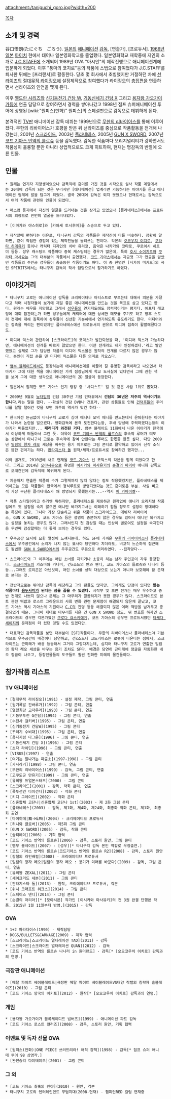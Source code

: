 attachment:/taniguchi_goro.jpg?width=200

[[목차]]
== 소개 및 경력 ==
谷口悟朗(たにぐち　ごろう). [[일본]]의 [[애니메이션]] [[감독]], [연출가], [프로듀서]. [[1966년]] [[일본]] [[아이치]] 현에서 태어나 일본영화학교를 졸업했다. 일본영화학교 재학중에 지인의 소개로 [[J.C.STAFF]]에 소개되어 1989년 OVA "아시안"의 제작진행으로 애니메이션계에 입문하게 되었다. 이후 "풍마의 코지로"등의 작품에 스탭으로 참여했다가 J.C.STAFF를 퇴사한 뒤에는 [프리랜서]로 활동한다. 당초 몇 회사에서 초빙했지만 거절하던 차에 [[선라이즈]]의 [[절대무적 라이징오]]에 설정제작으로 참여했다가 라이징오의 [[총집편]]을 연출하면서 선라이즈와 인연을 맺게 된다.

이후 [[엘드란 시리즈]]와 [[신기동전기 건담 W]], [[기동신세기 건담 X]] 그리고 [[용자왕 가오가이가]]등에 연출 담당으로 참여하면서 경력을 쌓아나갔고 1998년 점프 슈퍼애니메이션 투어에 상영된 [wiki:"원피스(만화)" 원피스]의 스페셜판으로 감독으로 데뷔하게 된다.

본격적인 [[TV판]] 애니메이션 감독 데뷔는 1999년으로 [[무한의 리바이어스]]를 통해 이루어졌다. 무한의 리바이어스가 호평을 받은 뒤 선라이즈를 중심으로 작품활동을 전개해 나갔는데, 2001년 [[스크라이드]], 2003년 [[플라네테스]], 2005년 [[GUN X SWORD]], 2007년 [[코드 기아스 반역의 를르슈]] 등을 감독했다. 감독한 작품마다 오리지널리티가 강하면서도 작품성이 훌륭할 뿐만 아니라 상업적으로도 크게 히트하여, 현재는 명감독의 반열에 오른 인물.

== 인물 ==
 * 원래는 연기자 지망생이었으나 감독직에 흥미를 가진 것을 시작으로 실사 작품 계열에서는 20대에 감독이 되는 것은 무리지만 [애니메이션] 업계라면 가능하다는 이야기를 듣고 애니메이션 업계에 발을 담그게 되었다. 결국 20대에 감독은 되지 못했으나 현재로서는 감독으로서 여러 작품에 관련된 인물이 되었다.

 * 매스컴 등지에서 자신의 얼굴을 드러내는 것을 삼가고 있었으나 [플라네테스]에서는 프로듀서의 의향으로 빈번히 얼굴을 드러내었다.

 * [이마가와 야스히로]와 [카와세 토시후미]를 스승으로 두고 있다.

 * 제작할때 편하다는 이유로, 타니구치 감독의 작품들은 제작진이 다들 비슷하다. 정확히 말하면, 같이 작업한 경험이 있는 제작진들을 돌려쓰는 편이다. 각본의 [[오코우치 이치로]], [[쿠라타 히데유키]] 등이나 캐릭터 디자인의 치바 유리코, 음악은 나카가와 코타로, 쿠로이시 히토미 등등. 성우 캐스팅도 작품마다 중복 캐스팅되는 경우가 많은데, 특히 [[호시 소이치로]]와 [[쿠라타 마사요]]는 그의 대부분의 작품에서 출연했다. [[코드 기아스]]에서는 지금껏 그가 연출을 맡았던 작품들의 주인공 성우들이 총출동한 작품이기도 하다. 이 중 한명인 [사카이 미키오]의 곡인 SPIRITS에서는 타니구치 감독이 작사 담당으로서 참가하기도 하였다.

== 이야깃거리 ==
 * 타니구치 고로는 애니메이션 감독을 크리에이터나 아티스트로 부르는데 대해서 의문을 가졌다고 하며 시청자들이 보기에 제일 좋은 애니메이션을 만드는 것을 목표로 삼고 있다고 한다. 원래는 배우를 지망했고 그래서 [[성우]]들의 연기지도에도 정력적이라는 평가다. 애프터 레코딩에 매회 참관하는가 하면 성우들에게 캐릭터에 대한 상세한 메모를 주기도 하고 향후 스토리 전개에 대해 침묵하여 성우들이 신선한 기분하에서 연기하도록 유도하기도 한다. 미디어와는 접촉을 꺼리는 편이었지만 플라네테스에선 프로듀서의 권유로 미디어 접촉이 활발해졌다고도.

 * 미디어 믹스와 관련하여 [스크라이드]의 코믹스가 발간되었을 때, '미디어 믹스가 가능하다면, 애니메이션의 전개를 따르지 않았으면 한다. 어떤 전개라도 내가 인정하겠다.'라고 발언했었고 실제로 그가 담당한 작품의 미디어 믹스물은 원작의 전개를 따르지 않은 경우가 많다. 본인이 직접 손을 댄 미디어 믹스물은 다른 의미로 카오스다.

 * [[뱀부 블레이드]]에서도 등장하는데 애니메이션계를 이끌어 갈 유명한 감독이라고 나오면서 타마키가 그에 대한 책을 애니메이션 가게 점장님에게 학교 도서실에 있다면서 그에 관한 책을 보며 그에 대한 생각으로 애니메이션의 2D 얼굴이 등장한다.

 * 일본에서 집계한 코드 기아스 인기 랭킹 중 '사디스트' 일 것 같은 사람 1위로 뽑혔다.

 * 2009년 9월호 [[뉴타입]]의 건담 30주년 기념 인터뷰에서 '''건담의 30년은 저주의 역사이기도 합니다.'''라는 말을 했다. --확실히 건담 DVD나 건프라, 관련 상품들로 인해 [[건덕후]]들의 주머니를 탈탈 털어간 것을 보면 저주의 역사가 맞긴 하다--

 * 한국에선 뜬금없이 타니구치 고로가 심야 애니나 오덕 애니를 만드는데서 은퇴한다는 이야기가 나와서 논란을 일으켰다. 영화감독에 본격 도전한다는둥, 후배 양성에 주력하겠다는둥의 이야기가 떠돌았지만... '''패러디가 와전된 거다'''. 뱀부 블레이드 11화에서 나온 이야기가 한국에서 이상하게 떠돌아서 그런 듯. 더욱이 [[코드 기아스 반역의 를르슈]]의 후속작 루머가 떠도는 상황에서 타니구치 고로는 후속작에 참여 안한다는 루머도 한몫좀 한듯 싶다. 다만 2009년 [[밀림의 왕자 레오]] 세상을 바꾸는 용기 이후로는 그림 콘티로 활약하고 있어서 신작 소식은 뜸한 편이기는 하다. [[판타지스타 돌]] 원작/제작/프로듀서로 참여하긴 했지만...

 이와 별개로, 2010년에 새로 연재될 [[코드 기아스]] 신 코믹스의 각본을 맡게 되었다고 한다. 그리고 2014년 [[모야시몬]]으로 유명한 [[이시카와 마사유키]]의 [[순결의 마리아]] 애니화 감독으로 오래간만에 감독직에 복귀하게 된다.

 * 지금까지 연출한 작품의 수가 그렇게까지 많지 않다는 점도 작용했겠지만, 플라네테스를 제외하고는 모든 작품들이 한국에서 정식루트로 방영되었다는 것도 흥미로운 부분. 사실 비교적 가장 무난한 플라네테스가 왜 방영되지 못했는가는...--역시 [[피 카마이켈]]-- 

 * 작품 스타일이라고 하기엔 뭐하지만, 플라네테스를 제외하곤 원작없이 애니가 오리지널 작품임에도 뒷 설정을 숙지 않으면 애니만 봐가지고서는 이해하기 힘들 정도로 설정이 방대하다는 특징이 있다. 그나마 가장 단순하고 쉬운 작품이 스크라이드고, 데뷔작 리바이어스, GUN X SWORD, 코드 기아스 등은 설명이 충분하지 않은 경우도 있어서 애니만 봐가지고는 설정을 놓치는 경우도 많다. 그래서인지 첫 감상일 때는 인상이 별로여도 설정을 숙지한다음 두번째 감상할때는 더 좋게 보이는 경우도 있다.

 * 우주공간 묘사에 묘한 열정이 느껴지는데, 하드 SF에 가까운 [[무한의 리바이어스]]나 [[플라네테스]]에서 우주공간에서 소리가 나지 않는 묘사야 당연하다 치더라도, 비교적 느슨하게 접근해도 될법한 [[GUN X SWORD]]에서의 우주공간도 무음으로 처리하였다. --집착맞다--

 * 스크라이드와 그 이후에는 어린 소녀를 지키거나 소중히 하는 남자 주인공이 자주 등장한다. [[스크라이드]]의 카즈마와 카나미, 건x소드의 반과 웬디, 코드 기아스의 를르슈와 나나리 등등...그래도 로리콘은 아닌것이, 어린 소녀를 성적 대상으로 보는게 아니라 보호해야 할 존재로 본다는 것. 

 * 전반적으로는 뛰어난 감독에 해당하고 그의 팬들도 많지만, 그에게도 단점이 있다면 '''맡는 작품마다 [[용두사미]]가 된다는 점을 꼽을 수 있겠다.''' 시작부 및 초반 전개는 매우 우수하고 중반 전개도 나쁘지 않으나 문제는 그 마무리가 깔끔하지가 못한 경우가 많다. 스크라이드도 본토 관련 떡밥과 로스트 그라운드의 사회 변화 관련 문제점이 해결되지 않은채 끝났고, 코드 기아스 역시 기아스의 기원이나 [[C.C]]의 진명 등등 해결되지 않은 여러 떡밥을 남겨두고 종결되었기 때문. 그나마 제대로 마무리를 지은 건 GUN X SWORD 정도. 뭐 변호를 하자면 스크라이드의 경우엔 각본가였던 [[쿠로다 요스케]]에게, 코드 기아스의 경우엔 프로듀서였던 [[타케다 세이지]]의 문제점이 더 컸던 것일 수도 있겠다만.

 * 대표적인 감독작품을 보면 대부분이 [SF]작품이다. 무한의 리바이어스나 플라네테스야 기본적으로 우주공간이 배경이니 당연하고, 건x소드나 코드기아스는 로봇이 나온다는 점에서, 스크라이드는 근미래가 배경 등등해서 그거야 그렇다치는데, 심지어 타니구치 고로가 연출한 밀림의 왕자 레오 세상을 바꾸는 용기 조차도 SF다. 배경은 당연히 근미래에 정글을 자동화한 네오 정글이 나오고, 등장인물들의 도구들도 훨씬 진화한 미래의 물건들이다.

== 참가작품 리스트 ==
=== TV 애니메이션 ===
 * [절대무적 라이징오](1991) - 설정 제작, 그림 콘티, 연출
 * [원기폭발 간바루가](1992) - 그림 콘티, 연출
 * [열혈최강 고자우라](1993) - 그림 콘티, 연출
 * [기동무투전 G건담](1994) - 그림 콘티, 연출
 * [수전사 걸키버](1995) - 그림 콘티, 연출
 * [신기동전기 건담W](1995) - 그림 콘티
 * [꾸러기 수비대](1995) - 그림 콘티, 연출
 * [용자지령 다그온](1996) - 그림 콘티, 연출
 * [기동신세기 건담 X](1996) - 그림 콘티
 * [초자 라이딘](1996) - 그림 콘티, 연출
 * [VIRUS](1997) - 연출
 * [여기는 잘나가는 파출소](1997-1998) - 그림 콘티
 * [가사라키](1998) - 그림 콘티, 연출
 * [무한의 리바이어스](1999) - 감독, 그림 콘티, 연출
 * [고쿠도군 만유기](1999) - 그림 콘티, 연출
 * [유희왕 듀얼몬스터즈](2000) - 그림 콘티
 * [스크라이드](2001) - 감독, 작화 콘티, 연출
 * [폭투선언 다이건더](2002) - 작화 콘티
 * [키디 그레이드](2002) - 작화 콘티
 * [신혼합체 고단나|신혼합체 고단나 1st](2003) - 제 2화 그림 콘티
 * [플라네테스](2003) - 감독, 제1화, 제4화, 제24화, 최종화 작화 콘티, 제1화, 최종화 출연
 * [마이히메|舞-HiME](2004) - 크리에이티브 프로듀서
 * [허니와 클로버](2005) - 제5화 그림 콘티
 * [GUN X SWORD](2005) - 감독, 작화 콘티
 * [솔티레이](2006) - 기획 협력
 * [코드 기아스 반역의 를르슈](2006) - 감독, 스토리 원안, 그림 콘티
 * [뱀부 블레이드](2007) - [성우][* 타니구치 감독 본인 역할로 우정출연.]
 * [코드 기아스 반역의 를르슈|코드기아스 반역의 를르슈 R2](2008) - 감독, 스토리 원안
 * [강철의 라인배럴](2008) - 크리에이티브 프로듀서
 * [밀림의 왕자 레오|밀림의 왕자 레오 : 용기가 미래를 바꾼다](2009) - 감독, 그림 콘티, 연출
 * [유희왕 ZEXAL](2011) - 그림 콘티
 * [세이크리드 세븐](2011) - 그림 콘티
 * [판타지스타 돌](2013) - 원작, 크리에이티브 프로듀서, 각본
 * [위치 크래프트 워크스](2014) - 그림 콘티
 * [스페이스 댄디](2014) - 그림 콘티
 * [순결의 마리아][* [모야시몬] 작가인 [이시카와 마사유키]의 전 3권 완결 단행본 작품. 2015년 1월 11일부터 방영.](2015) - 감독

=== OVA ===
 * 1+2 파라다이스(1990) - 제작담당
 * DOGS/BULLETS&CARNAGE(2009) - 제작 협력
 * [스크라이드|스크라이드 얼터레이션 TAO](2011) - 감독
 * [스크라이드|스크라이드 얼터레이션 QUAN](2012) - 감독
 * [코드 기아스 반역의 를르슈 나나리 in 원더랜드] - 감독[* [오오코우치 이치로] 감독과의 연명.]

=== 극장판 애니메이션 ===
 * [메탈 파이트 베이블레이드|극장판 메탈 파이트 베이블레이드VS태양 작렬의 침략자 솔블레이즈](2010) - 그림 콘티
 * [코드 기아스 망국의 아키토](2012) - 원작[* [오오코우치 이치로] 감독과의 연명.]

=== 게임 ===
 * [용자왕 가오가이가 블록케이디드 넘버즈](1999) - 애니메이션 파트 감독
 * [코드 기아스 로스트 컬러즈](2008) - 감독, 스토리 원안, 기획 협력

=== 이벤트 및 독자 선물 OVA ===
 * [원피스(만화)|ONE PIECE 쓰러뜨려라! 해적 걍잭](1998) - 감독[* 점프 슈퍼 애니메 투어 98 상영작.]
 * [완전승리 다이테이오](2001) - 그림 콘티

=== 그 외 ===
 * [코드 기아스 칠흑의 렌야](2010) - 원안, 각본
 * 타니구치 고로의 엔터테인먼트 무법지대(2008-현재) - 챔피언RED 칼럼 연재중
